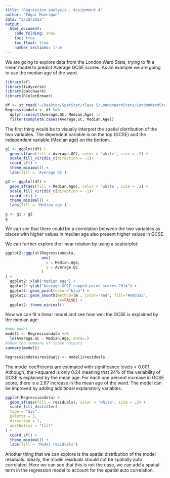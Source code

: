 ```yaml
---
title: "Regression analysis - Assignment 4"
author: "Edgar Manrique"
date: "5/10/2022"
output: 
  html_document:
    code_folding: show
    toc: true
    toc_float: true
    number_sections: true
---
```


We are going to explore data from the London Ward Stats, trying to fit a linear model to predict Average GCSE scores. As an example we are going to use the median age of the ward.

```r
library(sf)
library(tidyverse)
library(patchwork)
library(RColorBrewer)

df <- st_read('~/Desktop/SpatStat/class 5/LondonWardStats/LondonWardStats.shp')
Regressiondata <- df %>%
  dplyr::select(Average.GC, Median.Age) |> 
  filter(complete.cases(Average.GC, Median.Age))
```

The first thing would be to visually interpret the spatial distribution of the two variables. The dependent variable is on the top (GCSE) and the independent variable (Median age) on the bottom.

```r
g1 <- ggplot(df) +
  geom_sf(aes(fill = Average.GC), color = 'white', size = .2) +
  scale_fill_viridis_c(direction = -1)+
  coord_sf() +
  theme_minimal() +
  labs(fill = 'Average GC')

g2 <- ggplot(df) +
  geom_sf(aes(fill = Median.Age), color = 'white', size = .2) +
  scale_fill_viridis_c(direction = -1)+
  coord_sf() +
  theme_minimal() +
  labs(fill = 'Median age')

g <- g1 / g2
g
```

We can see that there could be a correlation between the two variables as places with higher values in median age also present higher values in GCSE.

We can further explore the linear relation by using a scatterplot:

```r
ggplot2::ggplot(Regressiondata,
                aes(
                  x = Median.Age,
                  y = Average.GC
                )
) +
  ggplot2::xlab("Median age") +
  ggplot2::ylab("Average GCSE capped point scores 2014") +
  ggplot2::geom_point(color="blue") +
  ggplot2::geom_smooth(method=lm , color="red", fill="#69b3a2",
                       se=FALSE) +
  ggplot2::theme_minimal() 
```

Now we can fit a linear model and see how well the GCSE is explained by the median age:


```r
#now model
model1 <- Regressiondata %>%
  lm(Average.GC ~ Median.Age, data=.)
#show the summary of those outputs
summary(model1)

Regressiondata$residuals <- model1$residuals
```

The model coefficients are estimated with significance levels < 0.001. Although, the r-squared is only 0.24 meaning that 24% of the variability of GCSE is explained by the mean age. For each one percent increase in GCSE score, there is a 2.67 increase in the mean age of the ward. The model can be improved by adding additional explanatory variables.


```r
ggplot(Regressiondata) +
  geom_sf(aes(fill = residuals), color = 'white', size = .2) +
  scale_fill_distiller(
  type = "div",
  palette = 5,
  direction = 1,
  aesthetics = "fill"
) +
  coord_sf() +
  theme_minimal() +
  labs(fill = 'Model residuals')
```

Another thing that we can explore is the spatial distribution of the model residuals. Ideally, the model residuals should not be spatially auto correlated. Here we can see that this is not the case, we can add a spatial term in the regression model to account for the spatial auto correlation.
